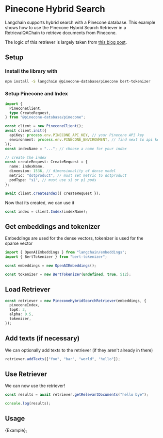 # Pinecone Hybrid Search

Langchain supports hybrid search with a Pinecone database. This example shows how to use the Pinecone Hybrid Search Retriever in a RetrievalQAChain to retrieve documents from Pinecone.

The logic of this retriever is largely taken from [this blog post](https://www.pinecone.io/learn/hybrid-search-intro/).

## Setup

### Install the library with

```bash npm2yarn
npm install -S langchain @pinecone-database/pinecone bert-tokenizer
```

### Setup Pinecone and Index

```typescript
import {
  PineconeClient,
  type CreateRequest,
} from "@pinecone-database/pinecone";

const client = new PineconeClient();
await client.init({
  apiKey: process.env.PINECONE_API_KEY, // your Pinecone API key
  environment: process.env.PINECONE_ENVIRONMENT, // find next to api key in console
});
const indexName = "..."; // choose a name for your index

// create the index
const createRequest: CreateRequest = {
  name: indexName,
  dimension: 1536, // dimensionality of dense model
  metric: "dotproduct", // must set metric to dotproduct
  podType: "s1", // must use s1 or p1 pods
};

await client.createIndex({ createRequest });
```

Now that its created, we can use it

```typescript
const index = client.Index(indexName);
```

## Get embeddings and tokenizer

Embeddings are used for the dense vectors, tokenizer is used for the sparse vector

```typescript
import { OpenAIEmbeddings } from "langchain/embeddings";
import { BertTokenizer } from "bert-tokenizer";

const embeddings = new OpenAIEmbeddings();

const tokenizer = new BertTokenizer(undefined, true, 512);
```

## Load Retriever

```typescript
const retriever = new PineconeHybridSearchRetriever(embeddings, {
  pineconeIndex,
  topK: 3,
  alpha: 0.5,
  tokenizer,
});
```

## Add texts (if necessary)

We can optionally add texts to the retriever (if they aren't already in there)

```typescript
retriever.addTexts(["foo", "bar", "world", "hello"]);
```

## Use Retriever

We can now use the retriever!

```typescript
const results = await retriever.getRelevantDocuments("hello bye");

console.log(results);
```

## Usage


<CodeBlock language="typescript">{Example}</CodeBlock>;
